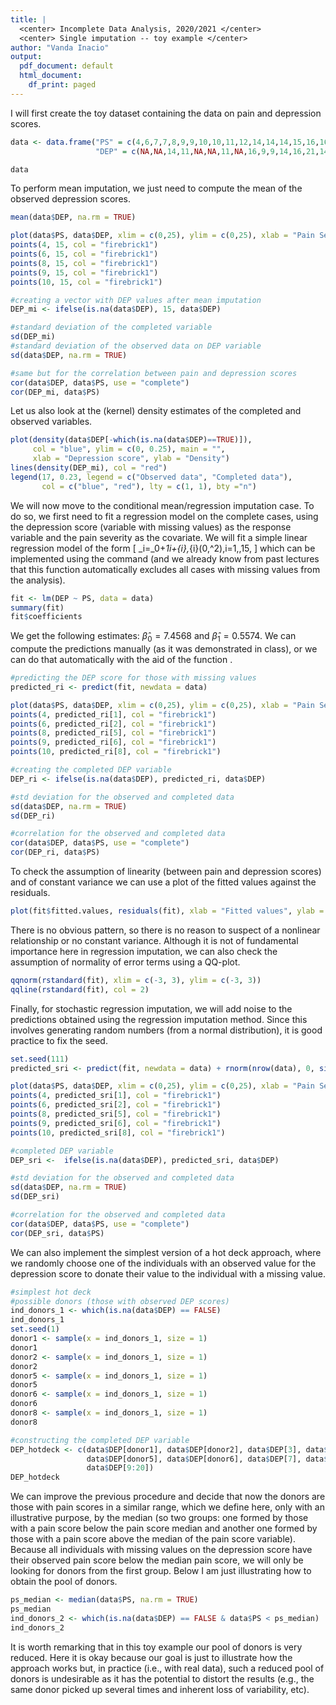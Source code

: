 ```yaml
---
title: |
  <center> Incomplete Data Analysis, 2020/2021 </center>
  <center> Single imputation -- toy example </center>
author: "Vanda Inacio"
output:
  pdf_document: default
  html_document:
    df_print: paged
---
```

I will first create the toy dataset containing the data on pain and depression scores. 
```r
data <- data.frame("PS" = c(4,6,7,7,8,9,9,10,10,11,12,14,14,14,15,16,16,17,18,23),
                   "DEP" = c(NA,NA,14,11,NA,NA,11,NA,16,9,9,14,16,21,14,14,18,19,21,18))

data
```

To perform mean imputation, we just need to compute the mean of the observed depression scores.
```r
mean(data$DEP, na.rm = TRUE)

plot(data$PS, data$DEP, xlim = c(0,25), ylim = c(0,25), xlab = "Pain Severity", ylab = "Depression")
points(4, 15, col = "firebrick1")
points(6, 15, col = "firebrick1")
points(8, 15, col = "firebrick1")
points(9, 15, col = "firebrick1")
points(10, 15, col = "firebrick1")

#creating a vector with DEP values after mean imputation
DEP_mi <- ifelse(is.na(data$DEP), 15, data$DEP)

#standard deviation of the completed variable
sd(DEP_mi)
#standard deviation of the observed data on DEP variable
sd(data$DEP, na.rm = TRUE)

#same but for the correlation between pain and depression scores
cor(data$DEP, data$PS, use = "complete")
cor(DEP_mi, data$PS)
```

Let us also look at the (kernel) density estimates of the completed and observed variables.
```r
plot(density(data$DEP[-which(is.na(data$DEP)==TRUE)]), 
     col = "blue", ylim = c(0, 0.25), main = "", 
     xlab = "Depression score", ylab = "Density")
lines(density(DEP_mi), col = "red")
legend(17, 0.23, legend = c("Observed data", "Completed data"), 
       col = c("blue", "red"), lty = c(1, 1), bty ="n")
```

We will now move to the conditional mean/regression imputation case. To do so, we first need to fit a regression model on the complete cases, using the depression score (variable with missing values) as the response variable and the pain severity as the covariate. We will fit a simple linear regression model of the form
\[
\text{DEP}_i=\beta_0+\beta_1\text{PS}_i+\varepsilon_{i},\qquad \varepsilon_{i}\overset{\text{iid}}\sim\text{N}(0,\sigma^2),\qquad i=1,\ldots,15, 
\]
which can be implemented using the \texttt{lm} command (and we already know from past lectures that this function automatically excludes all cases with missing values from the analysis).
```r
fit <- lm(DEP ~ PS, data = data)
summary(fit)
fit$coefficients
```

We get the following estimates: $\widehat{\beta}_0=7.4568$ and $\widehat{\beta}_1=0.5574$. We can compute the predictions manually (as it was demonstrated in class), or we can do that automatically with the aid of the function \texttt{predict}.
```r
#predicting the DEP score for those with missing values
predicted_ri <- predict(fit, newdata = data)

plot(data$PS, data$DEP, xlim = c(0,25), ylim = c(0,25), xlab = "Pain Severity", ylab = "Depression")
points(4, predicted_ri[1], col = "firebrick1")
points(6, predicted_ri[2], col = "firebrick1")
points(8, predicted_ri[5], col = "firebrick1")
points(9, predicted_ri[6], col = "firebrick1")
points(10, predicted_ri[8], col = "firebrick1")

#creating the completed DEP variable
DEP_ri <- ifelse(is.na(data$DEP), predicted_ri, data$DEP)

#std deviation for the observed and completed data
sd(data$DEP, na.rm = TRUE)
sd(DEP_ri)

#correlation for the observed and completed data
cor(data$DEP, data$PS, use = "complete")
cor(DEP_ri, data$PS)
```

To check the assumption of linearity (between pain and depression scores) and of constant variance we can use a plot of the fitted values against the residuals.
```r
plot(fit$fitted.values, residuals(fit), xlab = "Fitted values", ylab = "Residuals")
```

There is no obvious pattern, so there is no reason to suspect of a nonlinear relationship or no constant variance. Although it is not of fundamental importance here in regression imputation, we can also check the assumption of normality of error terms using a QQ-plot.
```r
qqnorm(rstandard(fit), xlim = c(-3, 3), ylim = c(-3, 3))
qqline(rstandard(fit), col = 2)
```

Finally, for stochastic regression imputation, we will add noise to the predictions obtained using the regression imputation method. Since this involves generating random numbers (from a normal distribution), it is good practice to fix the seed.

```r
set.seed(111)
predicted_sri <- predict(fit, newdata = data) + rnorm(nrow(data), 0, sigma(fit))

plot(data$PS, data$DEP, xlim = c(0,25), ylim = c(0,25), xlab = "Pain Severity", ylab = "Depression")
points(4, predicted_sri[1], col = "firebrick1")
points(6, predicted_sri[2], col = "firebrick1")
points(8, predicted_sri[5], col = "firebrick1")
points(9, predicted_sri[6], col = "firebrick1")
points(10, predicted_sri[8], col = "firebrick1")

#completed DEP variable
DEP_sri <-  ifelse(is.na(data$DEP), predicted_sri, data$DEP)

#std deviation for the observed and completed data
sd(data$DEP, na.rm = TRUE)
sd(DEP_sri)

#correlation for the observed and completed data
cor(data$DEP, data$PS, use = "complete")
cor(DEP_sri, data$PS)
```

We can also implement the simplest version of a hot deck approach, where we randomly choose one of the individuals with an observed value for the depression score to donate their value to the individual with a missing value.

```r
#simplest hot deck
#possible donors (those with observed DEP scores)
ind_donors_1 <- which(is.na(data$DEP) == FALSE)
ind_donors_1
set.seed(1)
donor1 <- sample(x = ind_donors_1, size = 1)
donor1
donor2 <- sample(x = ind_donors_1, size = 1)
donor2
donor5 <- sample(x = ind_donors_1, size = 1)
donor5
donor6 <- sample(x = ind_donors_1, size = 1)
donor6
donor8 <- sample(x = ind_donors_1, size = 1)
donor8

#constructing the completed DEP variable
DEP_hotdeck <- c(data$DEP[donor1], data$DEP[donor2], data$DEP[3], data$DEP[4],
                 data$DEP[donor5], data$DEP[donor6], data$DEP[7], data$DEP[donor8],
                 data$DEP[9:20])
DEP_hotdeck
```

We can improve the previous procedure and decide that now the donors are those with pain scores in a similar range, which we define here, only with an illustrative purpose, by the median (so two groups: one formed by those with a pain score below the pain score median and another one formed by those with a pain score above the median of the pain score variable). Because all individuals with missing values on the depression score have their observed pain score below the median pain score, we will only be looking for donors from the first group. Below I am just illustrating how to obtain the pool of donors.
```r
ps_median <- median(data$PS, na.rm = TRUE)
ps_median
ind_donors_2 <- which(is.na(data$DEP) == FALSE & data$PS < ps_median)
ind_donors_2
```

It is worth remarking that in this toy example our pool of donors is very reduced. Here it is okay because our goal is just to illustrate how the approach works but, in practice (i.e., with real data), such a reduced pool of donors is undesirable as it has the potential to distort the results (e.g., the same donor picked up several times and inherent loss of variability, etc).